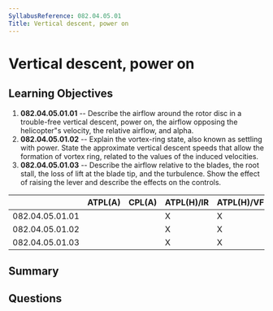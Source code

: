 ```yaml
---
SyllabusReference: 082.04.05.01
Title: Vertical descent, power on
---
```


# Vertical descent, power on

## Learning Objectives

1. **082.04.05.01.01** -- Describe the airflow around the rotor disc in a trouble-free vertical descent, power on, the airflow opposing the helicopter"s velocity, the relative airflow, and alpha.
2. **082.04.05.01.02** -- Explain the vortex-ring state, also known as settling with power. State the approximate vertical descent speeds that allow the formation of vortex ring, related to the values of the induced velocities.
3. **082.04.05.01.03** -- Describe the airflow relative to the blades, the root stall, the loss of lift at the blade tip, and the turbulence. Show the effect of raising the lever and describe the effects on the controls.

|                 | ATPL(A) | CPL(A) | ATPL(H)/IR | ATPL(H)/VFR | CPL(H) | IR  | CBIR(A) |
| --------------- | ------- | ------ | ---------- | ----------- | ------ | --- | ------- |
| 082.04.05.01.01 |         |        | X          | X           | X      |     |         |
| 082.04.05.01.02 |         |        | X          | X           | X      |     |         |
| 082.04.05.01.03 |         |        | X          | X           | X      |     |         |

## Summary

## Questions
